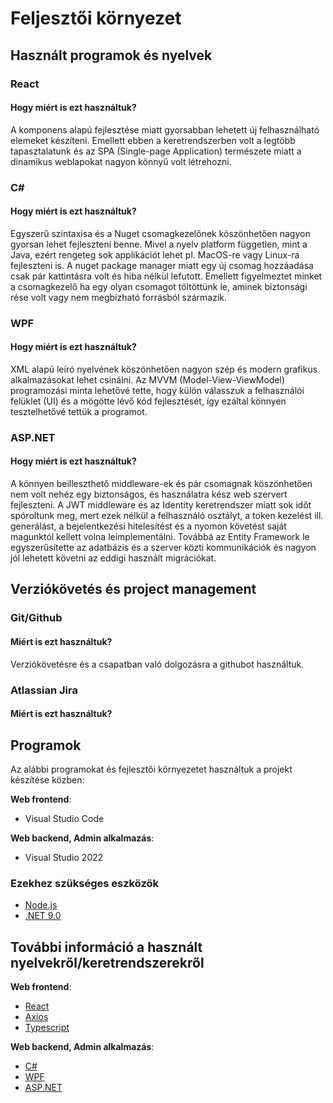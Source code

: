 # Feljesztői környezet

## Használt programok és nyelvek

### React
#### Hogy miért is ezt használtuk?
A komponens alapú fejlesztése miatt gyorsabban lehetett új felhasználható elemeket készíteni.
Emellett ebben a keretrendszerben volt a legtöbb tapasztalatunk és az SPA (Single-page Application)
természete miatt a dinamikus weblapokat nagyon könnyű volt létrehozni.

### C#
#### Hogy miért is ezt használtuk?
Egyszerű szintaxisa és a Nuget csomagkezelőnek köszönhetően nagyon gyorsan lehet fejleszteni benne. Mivel a nyelv platform független, mint a Java, ezért rengeteg sok applikációt lehet pl. MacOS-re vagy Linux-ra fejleszteni is. A nuget package manager miatt egy új csomag hozzáadása csak pár kattintásra volt és hiba nélkül lefutott. Emellett figyelmeztet minket a csomagkezelő ha egy olyan csomagot töltöttünk le, aminek biztonsági rése volt vagy nem megbízható forrásból származik.

### WPF
#### Hogy miért is ezt használtuk?
XML alapú leíró nyelvének köszönhetően nagyon szép és modern grafikus alkalmazásokat lehet csinálni.
Az MVVM (Model-View-ViewModel) programozási minta lehetővé tette, hogy külön válasszuk a felhasználói felüklet (UI) és a mögötte lévő kód fejlesztését, így ezáltal könnyen tesztelhetővé tettük a programot.

### ASP.NET
#### Hogy miért is ezt használtuk?
A könnyen beilleszthető middleware-ek és pár csomagnak köszönhetően nem volt nehéz egy biztonságos, és használatra kész web szervert fejleszteni. A JWT middleware és az Identity keretrendszer miatt sok időt spóroltunk meg, mert ezek nélkül a felhasználó osztályt, a token kezelést ill. generálást, a bejelentkezési hitelesítést és a nyomon követést saját magunktól kellett volna leimplementálni. Továbbá az Entity Framework le egyszerűsítette az adatbázis és a szerver közti kommunikációk és nagyon jól lehetett követni az eddigi használt migrációkat.


## Verziókövetés és project management
### Git/Github
#### Miért is ezt használtuk?
Verziókövetésre és a csapatban való dolgozásra a githubot használtuk.
### Atlassian Jira
#### Miért is ezt használtuk?


## Programok
Az alábbi programokat és fejlesztői környezetet használtuk a projekt készítése közben: 

**Web frontend**:
- Visual Studio Code

**Web backend, Admin alkalmazás**:
- Visual Studio 2022

### Ezekhez szükséges eszközök

- [Node.js](https://nodejs.org/en/download)
- [.NET 9.0](https://download.visualstudio.microsoft.com/download/pr/b0032fde-aac9-4c3e-b78c-4bd605910241/8d2aa21baac4aef9b996671cd8a48fb2/dotnet-sdk-9.0.202-win-x64.exe)

## További információ a használt nyelvekről/keretrendszerekről

**Web frontend**:
- [React](https://react.dev)
- [Axios](https://axios-http.com/docs/intro)
- [Typescript](https://www.typescriptlang.org/)

**Web backend, Admin alkalmazás**:
- [C#](https://learn.microsoft.com/en-us/dotnet/csharp/)
- [WPF](https://learn.microsoft.com/en-us/dotnet/desktop/wpf/?view=netdesktop-9.0)
- [ASP.NET](https://dotnet.microsoft.com/en-us/apps/aspnet)
